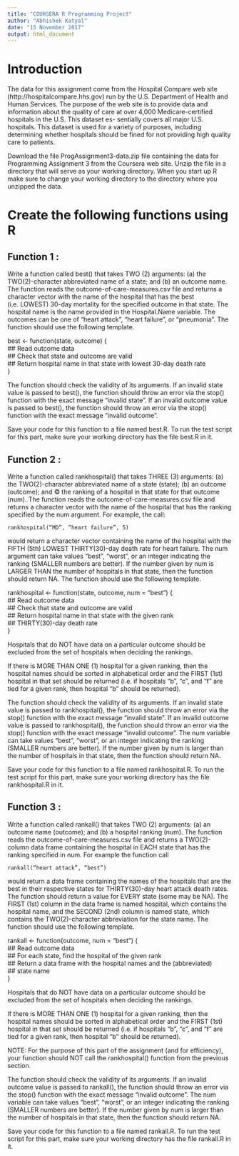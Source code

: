 ---
title: "COURSERA R Programming Project"
author: "Abhishek Katyal"
date: "15 November 2017"
output: html_document
---

# Introduction 

The data for this assignment come from the Hospital Compare web site (http://hospitalcompare.hhs.gov) run by the U.S. Department of Health and Human Services. The purpose of the web site is to provide data and information about the quality of care at over 4,000 Medicare-certified hospitals in the U.S. This dataset es- sentially covers all major U.S. hospitals. This dataset is used for a variety of purposes, including determining whether hospitals should be fined for not providing high quality care to patients.

Download the file ProgAssignment3-data.zip file containing the data for Programming Assignment 3 from the Coursera web site. Unzip the file in a directory that will serve as your working directory. When you start up R make sure to change your working directory to the directory where you unzipped the data.


# Create the following functions using R

## Function 1 :



Write a function called best() that takes TWO (2) arguments: (a) the TWO(2)-character abbreviated name of a state; and (b) an outcome name. The function reads the outcome-of-care-measures.csv file and returns a character vector with the name of the hospital that has the best (i.e. LOWEST) 30-day mortality for the specified outcome in that state. The hospital name is the name provided in the Hospital.Name variable. The outcomes can be one of “heart attack”, “heart failure”, or “pneumonia”. The function should use the following template.

best <- function(state, outcome) {                                                  
          ## Read outcome data                                                        
          ## Check that state and outcome are valid                                   
          ## Return hospital name in that state with lowest 30-day death rate         
  }   

The function should check the validity of its arguments. If an invalid state value is passed to best(), the function should throw an error via the stop() function with the exact message “invalid state”. If an invalid outcome value is passed to best(), the function should throw an error via the stop() function with the exact message “invalid outcome”.

Save your code for this function to a file named best.R. To run the test script for this part, make sure your working directory has the file best.R in it.


## Function 2 :



Write a function called rankhospital() that takes THREE (3) arguments: (a) the TWO(2)-character abbreviated name of a state (state); (b) an outcome (outcome); and © the ranking of a hospital in that state for that outcome (num). The function reads the outcome-of-care-measures.csv file and returns a character vector with the name of the hospital that has the ranking specified by the num argument. For example, the call:

    rankhospital(“MD”, “heart failure”, 5)

would return a character vector containing the name of the hospital with the FIFTH (5th) LOWEST THIRTY(30)-day death rate for heart failure. The num argument can take values “best”, “worst”, or an integer indicating the ranking (SMALLER numbers are better). If the number given by num is LARGER THAN the number of hospitals in that state, then the function should return NA. The function should use the following template.

rankhospital <- function(state, outcome, num = "best") {                            
                  ## Read outcome data                                                
                  ## Check that state and outcome are valid                           
                  ## Return hospital name in that state with the given rank           
                  ## THIRTY(30)-day death rate                                        
  }                                                                                

Hospitals that do NOT have data on a particular outcome should be excluded from the set of hospitals when deciding the rankings.

If there is MORE THAN ONE (1) hospital for a given ranking, then the hospital names should be sorted in alphabetical order and the FIRST (1st) hospital in that set should be returned (i.e. if hospitals “b”, “c”, and “f” are tied for a given rank, then hospital “b” should be returned).

The function should check the validity of its arguments. If an invalid state value is passed to rankhospital(), the function should throw an error via the stop() function with the exact message “invalid state”. If an invalid outcome value is passed to rankhospital(), the function should throw an error via the stop() function with the exact message “invalid outcome”. The num variable can take values “best”, “worst”, or an integer indicating the ranking (SMALLER numbers are better). If the number given by num is larger than the number of hospitals in that state, then the function should return NA.

Save your code for this function to a file named rankhospital.R. To run the test script for this part, make sure your working directory has the file rankhospital.R in it.


## Function 3 :




Write a function called rankall() that takes TWO (2) arguments: (a) an outcome name (outcome); and (b) a hospital ranking (num). The function reads the outcome-of-care-measures.csv file and returns a TWO(2)-column data frame containing the hospital in EACH state that has the ranking specified in num. For example the function call

    rankall(“heart attack”, “best”)

would return a data frame containing the names of the hospitals that are the best in their respective states for THIRTY(30)-day heart attack death rates. The function should return a value for EVERY state (some may be NA). The FIRST (1st) column in the data frame is named hospital, which contains the hospital name, and the SECOND (2nd) column is named state, which contains the TWO(2)-character abbreviation for the state name. The function should use the following template.

rankall <-  function(outcome, num = "best") {                                       
              ## Read outcome data                                                    
              ## For each state, find the hospital of the given rank                  
              ## Return a data frame with the hospital names and the (abbreviated)    
              ## state name                                                           
  }                                

Hospitals that do NOT have data on a particular outcome should be excluded from the set of hospitals when deciding the rankings.

If there is MORE THAN ONE (1) hospital for a given ranking, then the hospital names should be sorted in alphabetical order and the FIRST (1st) hospital in that set should be returned (i.e. if hospitals “b”, “c”, and “f” are tied for a given rank, then hospital “b” should be returned).

NOTE: For the purpose of this part of the assignment (and for efficiency), your function should NOT call the rankhospital() function from the previous section.

The function should check the validity of its arguments. If an invalid outcome value is passed to rankall(), the function should throw an error via the stop() function with the exact message “invalid outcome”. The num variable can take values “best”, “worst”, or an integer indicating the ranking (SMALLER numbers are better). If the number given by num is larger than the number of hospitals in that state, then the function should return NA.

Save your code for this function to a file named rankall.R. To run the test script for this part, make sure your working directory has the file rankall.R in it.

